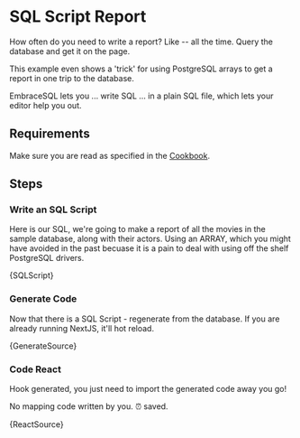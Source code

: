 
# SQL Script Report


How often do you need to write a report? Like -- all the time. Query the database
and get it on the page.

This example even shows a 'trick' for using PostgreSQL arrays to get a report
in one trip to the database.


EmbraceSQL lets you ... write SQL ... in a plain SQL file, which lets your 
editor help you out.

## Requirements

Make sure you are read as specified in the [Cookbook](./).

## Steps

### Write an SQL Script

Here is our SQL, we're going to make a report of all the movies in the sample
database, along with their actors. Using an ARRAY, which you might have avoided
in the past becuase it is a pain to deal with using off the shelf PostgreSQL drivers.

<CodeBlock language="sql" title="./sql/movie_listing.sql">
  {SQLScript}
</CodeBlock>

### Generate Code

Now that there is a SQL Script - regenerate from the database. If you are already
running NextJS, it'll hot reload.

<CodeBlock language="shell" >
  {GenerateSource}
</CodeBlock>

### Code React

Hook generated, you just need to import the generated code away you go!

No mapping code written by you. ⏰ saved.

<CodeBlock language="tsx" title="src/app/report/page.tsx" >
  {ReactSource}
</CodeBlock>